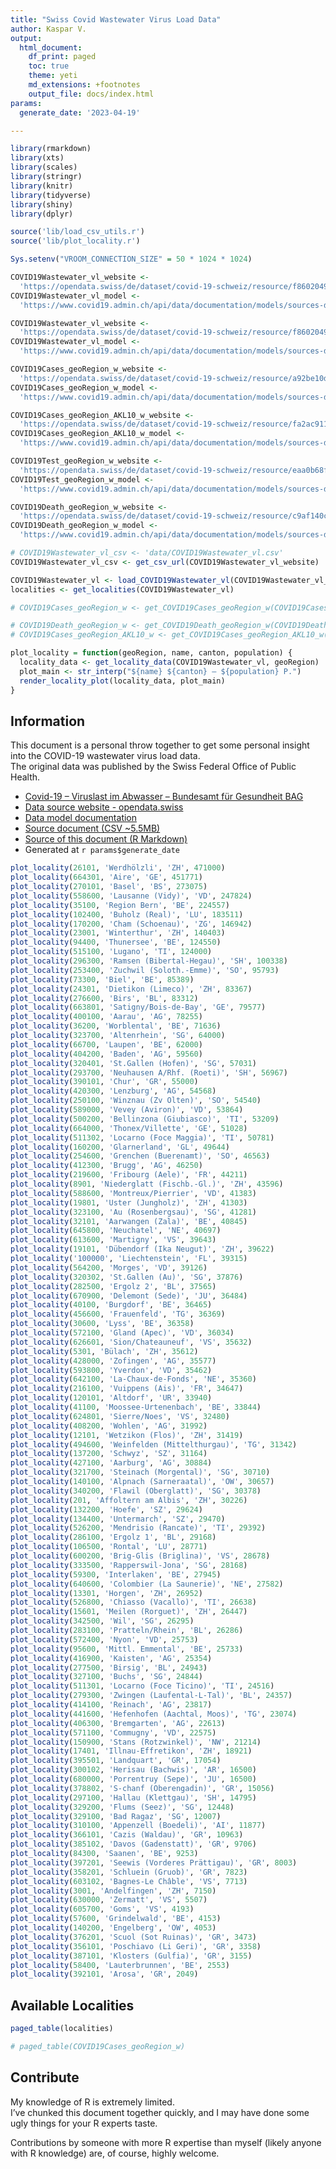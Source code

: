 ```yaml
---
title: "Swiss Covid Wastewater Virus Load Data"
author: Kaspar V.
output:
  html_document:
    df_print: paged
    toc: true
    theme: yeti
    md_extensions: +footnotes
    output_file: docs/index.html
params:
  generate_date: '2023-04-19'

---
```



```r
library(rmarkdown)
library(xts)
library(scales)
library(stringr)
library(knitr)
library(tidyverse)
library(shiny)
library(dplyr)

source('lib/load_csv_utils.r')
source('lib/plot_locality.r')

Sys.setenv("VROOM_CONNECTION_SIZE" = 50 * 1024 * 1024)

COVID19Wastewater_vl_website <-
  'https://opendata.swiss/de/dataset/covid-19-schweiz/resource/f8602049-4f86-4f02-a957-10791642283a'
COVID19Wastewater_vl_model <-
  'https://www.covid19.admin.ch/api/data/documentation/models/sources-definitions-wastewaterdailyviralloaddata.md'

COVID19Wastewater_vl_website <-
  'https://opendata.swiss/de/dataset/covid-19-schweiz/resource/f8602049-4f86-4f02-a957-10791642283a'
COVID19Wastewater_vl_model <-
  'https://www.covid19.admin.ch/api/data/documentation/models/sources-definitions-wastewaterdailyviralloaddata.md'

COVID19Cases_geoRegion_w_website <-
  'https://opendata.swiss/de/dataset/covid-19-schweiz/resource/a92be10d-5e2b-4956-9106-cc27bdf44928'
COVID19Cases_geoRegion_w_model <-
  'https://www.covid19.admin.ch/api/data/documentation/models/sources-definitions-weeklyincomingdata.md'

COVID19Cases_geoRegion_AKL10_w_website <-
  'https://opendata.swiss/de/dataset/covid-19-schweiz/resource/fa2ac911-a3da-4193-b21b-70d4e9b3f0fe'
COVID19Cases_geoRegion_AKL10_w_model <-
  'https://www.covid19.admin.ch/api/data/documentation/models/sources-definitions-weeklyincomingdata.md'

COVID19Test_geoRegion_w_website <-
  'https://opendata.swiss/de/dataset/covid-19-schweiz/resource/eaa0b68f-a269-4bb6-9d0d-0a9492f4639c'
COVID19Test_geoRegion_w_model <-
  'https://www.covid19.admin.ch/api/data/documentation/models/sources-definitions-weeklyincomingdata.md'

COVID19Death_geoRegion_w_website <-
  'https://opendata.swiss/de/dataset/covid-19-schweiz/resource/c9af140c-793a-4d91-bf75-121fee2440ae'
COVID19Death_geoRegion_w_model <-
  'https://www.covid19.admin.ch/api/data/documentation/models/sources-definitions-weeklyincomingdata.md'

```

```r

# COVID19Wastewater_vl_csv <- 'data/COVID19Wastewater_vl.csv'
COVID19Wastewater_vl_csv <- get_csv_url(COVID19Wastewater_vl_website)

COVID19Wastewater_vl <- load_COVID19Wastewater_vl(COVID19Wastewater_vl_csv)
localities <- get_localities(COVID19Wastewater_vl)

# COVID19Cases_geoRegion_w <- get_COVID19Cases_geoRegion_w(COVID19Cases_geoRegion_w_website)

# COVID19Death_geoRegion_w <- get_COVID19Death_geoRegion_w(COVID19Death_geoRegion_w_website)
# COVID19Cases_geoRegion_AKL10_w <- get_COVID19Cases_geoRegion_AKL10_w(COVID19Cases_geoRegion_AKL10_w_website)

```


```r
plot_locality = function(geoRegion, name, canton, population) {
  locality_data <- get_locality_data(COVID19Wastewater_vl, geoRegion)
  plot_main <- str_interp("${name} ${canton} – ${population} P.")
  render_locality_plot(locality_data, plot_main)
}
```

## Information

This document is a personal throw together to get some personal insight into the COVID-19 wastewater virus load data.  
The original data was published by the Swiss Federal Office of Public Health.

- [Covid-⁠19 – Viruslast im Abwasser – Bundesamt für Gesundheit BAG](https://www.covid19.admin.ch/de/epidemiologic/waste-water)
- [Data source website - opendata.swiss](`r COVID19Wastewater_vl_website`)  
- [Data model documentation](`r COVID19Wastewater_vl_model`)
- [Source document (CSV ~5.5MB)](`r COVID19Wastewater_vl_csv`)
- [Source of this document (R Markdown)](https://github.com/casaper/swiss_wastewater_covid_virus_load/blob/main/wastewater.Rmd)
- Generated at `r params$generate_date`


```r
plot_locality(26101, 'Werdhölzli', 'ZH', 471000)
plot_locality(664301, 'Aire', 'GE', 451771)
plot_locality(270101, 'Basel', 'BS', 273075)
plot_locality(558600, 'Lausanne (Vidy)', 'VD', 247824)
plot_locality(35100, 'Region Bern', 'BE', 224557)
plot_locality(102400, 'Buholz (Real)', 'LU', 183511)
plot_locality(170200, 'Cham (Schoenau)', 'ZG', 146942)
plot_locality(23001, 'Winterthur', 'ZH', 140403)
plot_locality(94400, 'Thunersee', 'BE', 124550)
plot_locality(515100, 'Lugano', 'TI', 124000)
plot_locality(296300, 'Ramsen (Bibertal-Hegau)', 'SH', 100338)
plot_locality(253400, 'Zuchwil (Soloth.-Emme)', 'SO', 95793)
plot_locality(73300, 'Biel', 'BE', 85389)
plot_locality(24301, 'Dietikon (Limeco)', 'ZH', 83367)
plot_locality(276600, 'Birs', 'BL', 83312)
plot_locality(663801, 'Satigny/Bois-de-Bay', 'GE', 79577)
plot_locality(400100, 'Aarau', 'AG', 78255)
plot_locality(36200, 'Worblental', 'BE', 71636)
plot_locality(323700, 'Altenrhein', 'SG', 64000)
plot_locality(66700, 'Laupen', 'BE', 62000)
plot_locality(404200, 'Baden', 'AG', 59560)
plot_locality(320401, 'St.Gallen (Hofen)', 'SG', 57031)
plot_locality(293700, 'Neuhausen A/Rhf. (Roeti)', 'SH', 56967)
plot_locality(390101, 'Chur', 'GR', 55000)
plot_locality(420300, 'Lenzburg', 'AG', 54568)
plot_locality(250100, 'Winznau (Zv Olten)', 'SO', 54540)
plot_locality(589000, 'Vevey (Aviron)', 'VD', 53864)
plot_locality(500200, 'Bellinzona (Giubiasco)', 'TI', 53209)
plot_locality(664000, 'Thonex/Villette', 'GE', 51028)
plot_locality(511302, 'Locarno (Foce Maggia)', 'TI', 50781)
plot_locality(160200, 'Glarnerland', 'GL', 49644)
plot_locality(254600, 'Grenchen (Buerenamt)', 'SO', 46563)
plot_locality(412300, 'Brugg', 'AG', 46250)
plot_locality(219600, 'Fribourg (Aele)', 'FR', 44211)
plot_locality(8901, 'Niederglatt (Fischb.-Gl.)', 'ZH', 43596)
plot_locality(588600, 'Montreux/Pierrier', 'VD', 41383)
plot_locality(19801, 'Uster (Jungholz)', 'ZH', 41303)
plot_locality(323100, 'Au (Rosenbergsau)', 'SG', 41281)
plot_locality(32101, 'Aarwangen (Zala)', 'BE', 40845)
plot_locality(645800, 'Neuchatel', 'NE', 40697)
plot_locality(613600, 'Martigny', 'VS', 39643)
plot_locality(19101, 'Dübendorf (Ika Neugut)', 'ZH', 39622)
plot_locality('100000', 'Liechtenstein', 'FL', 39315)
plot_locality(564200, 'Morges', 'VD', 39126)
plot_locality(320302, 'St.Gallen (Au)', 'SG', 37876)
plot_locality(282500, 'Ergolz 2', 'BL', 37565)
plot_locality(670900, 'Delemont (Sede)', 'JU', 36484)
plot_locality(40100, 'Burgdorf', 'BE', 36465)
plot_locality(456600, 'Frauenfeld', 'TG', 36369)
plot_locality(30600, 'Lyss', 'BE', 36358)
plot_locality(572100, 'Gland (Apec)', 'VD', 36034)
plot_locality(626601, 'Sion/Chateauneuf', 'VS', 35632)
plot_locality(5301, 'Bülach', 'ZH', 35612)
plot_locality(428000, 'Zofingen', 'AG', 35577)
plot_locality(593800, 'Yverdon', 'VD', 35462)
plot_locality(642100, 'La-Chaux-de-Fonds', 'NE', 35360)
plot_locality(216100, 'Vuippens (Ais)', 'FR', 34647)
plot_locality(120101, 'Altdorf', 'UR', 33940)
plot_locality(41100, 'Moossee-Urtenenbach', 'BE', 33844)
plot_locality(624801, 'Sierre/Noes', 'VS', 32480)
plot_locality(408200, 'Wohlen', 'AG', 31992)
plot_locality(12101, 'Wetzikon (Flos)', 'ZH', 31419)
plot_locality(494600, 'Weinfelden (Mittelthurgau)', 'TG', 31342)
plot_locality(137200, 'Schwyz', 'SZ', 31164)
plot_locality(427100, 'Aarburg', 'AG', 30884)
plot_locality(321700, 'Steinach (Morgental)', 'SG', 30710)
plot_locality(140100, 'Alpnach (Sarneraatal)', 'OW', 30657)
plot_locality(340200, 'Flawil (Oberglatt)', 'SG', 30378)
plot_locality(201, 'Affoltern am Albis', 'ZH', 30226)
plot_locality(132200, 'Hoefe', 'SZ', 29624)
plot_locality(134400, 'Untermarch', 'SZ', 29470)
plot_locality(526200, 'Mendrisio (Rancate)', 'TI', 29392)
plot_locality(286100, 'Ergolz 1', 'BL', 29168)
plot_locality(106500, 'Rontal', 'LU', 28771)
plot_locality(600200, 'Brig-Glis (Briglina)', 'VS', 28678)
plot_locality(333500, 'Rapperswil-Jona', 'SG', 28168)
plot_locality(59300, 'Interlaken', 'BE', 27945)
plot_locality(640600, 'Colombier (La Saunerie)', 'NE', 27582)
plot_locality(13301, 'Horgen', 'ZH', 26952)
plot_locality(526800, 'Chiasso (Vacallo)', 'TI', 26638)
plot_locality(15601, 'Meilen (Rorguet)', 'ZH', 26447)
plot_locality(342500, 'Wil', 'SG', 26295)
plot_locality(283100, 'Pratteln/Rhein', 'BL', 26286)
plot_locality(572400, 'Nyon', 'VD', 25753)
plot_locality(95600, 'Mittl. Emmental', 'BE', 25733)
plot_locality(416900, 'Kaisten', 'AG', 25354)
plot_locality(277500, 'Birsig', 'BL', 24943)
plot_locality(327100, 'Buchs', 'SG', 24844)
plot_locality(511301, 'Locarno (Foce Ticino)', 'TI', 24516)
plot_locality(279300, 'Zwingen (Laufental-L-Tal)', 'BL', 24357)
plot_locality(414100, 'Reinach', 'AG', 23817)
plot_locality(441600, 'Hefenhofen (Aachtal, Moos)', 'TG', 23074)
plot_locality(406300, 'Bremgarten', 'AG', 22613)
plot_locality(571100, 'Commugny', 'VD', 22575)
plot_locality(150900, 'Stans (Rotzwinkel)', 'NW', 21214)
plot_locality(17401, 'Illnau-Effretikon', 'ZH', 18921)
plot_locality(395501, 'Landquart', 'GR', 17054)
plot_locality(300102, 'Herisau (Bachwis)', 'AR', 16500)
plot_locality(680000, 'Porrentruy (Sepe)', 'JU', 16500)
plot_locality(378802, 'S-chanf (Oberengadin)', 'GR', 15056)
plot_locality(297100, 'Hallau (Klettgau)', 'SH', 14795)
plot_locality(329200, 'Flums (Seez)', 'SG', 12448)
plot_locality(329100, 'Bad Ragaz', 'SG', 12007)
plot_locality(310100, 'Appenzell (Boedeli)', 'AI', 11877)
plot_locality(366101, 'Cazis (Waldau)', 'GR', 10963)
plot_locality(385102, 'Davos (Gadenstatt)', 'GR', 9706)
plot_locality(84300, 'Saanen', 'BE', 9253)
plot_locality(397201, 'Seewis (Vorderes Prättigau)', 'GR', 8003)
plot_locality(358201, 'Schluein (Gruob)', 'GR', 7823)
plot_locality(603102, 'Bagnes-Le Châble', 'VS', 7713)
plot_locality(3001, 'Andelfingen', 'ZH', 7150)
plot_locality(630000, 'Zermatt', 'VS', 5507)
plot_locality(605700, 'Goms', 'VS', 4193)
plot_locality(57600, 'Grindelwald', 'BE', 4153)
plot_locality(140200, 'Engelberg', 'OW', 4053)
plot_locality(376201, 'Scuol (Sot Ruinas)', 'GR', 3473)
plot_locality(356101, 'Poschiavo (Li Geri)', 'GR', 3358)
plot_locality(387101, 'Klosters (Gulfia)', 'GR', 3155)
plot_locality(58400, 'Lauterbrunnen', 'BE', 2553)
plot_locality(392101, 'Arosa', 'GR', 2049)
```

## Available Localities

```r
paged_table(localities)
```

```r
# paged_table(COVID19Cases_geoRegion_w)
```

## Contribute

My knowledge of R is extremely limited.  
I've chunked this document together quickly, and I may have done some ugly things for your R experts taste.

Contributions by someone with more R expertise than myself (likely anyone with R knowledge) are, of course, highly welcome.
